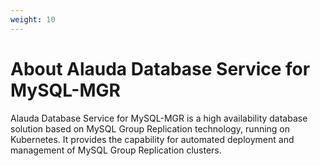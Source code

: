 ```yaml
---
weight: 10
---
```


# About Alauda Database Service for MySQL-MGR

Alauda Database Service for MySQL-MGR is a high availability database solution based on MySQL Group Replication technology, running on Kubernetes. It provides the capability for automated deployment and management of MySQL Group Replication clusters.

<ExternalSite name="mysql-mgr" href="/intro" />
